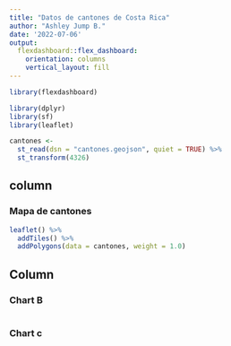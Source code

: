 ---
title: "Datos de cantones de Costa Rica"
author: "Ashley Jump B."
date: '2022-07-06'
output: 
  flexdashboard::flex_dashboard:
    orientation: columns
    vertical_layout: fill
---

```{r setup, include=FALSE}
library(flexdashboard)

```

```{r paquetes, message=FALSE, warning=FALSE}
library(dplyr)
library(sf)
library(leaflet)
```

```{r lectura-datos, message=FALSE, warning=FALSE}
cantones <-
  st_read(dsn = "cantones.geojson", quiet = TRUE) %>%
  st_transform(4326)
```


column {data-width=650}
-------------------------------------------------
### Mapa de cantones

```{r mapa}
leaflet() %>%
  addTiles() %>%
  addPolygons(data = cantones, weight = 1.0)
```


Column {data-width=350}
------------------------------------------------

### Chart B

```{r}

```

### Chart c

```{r}

```

